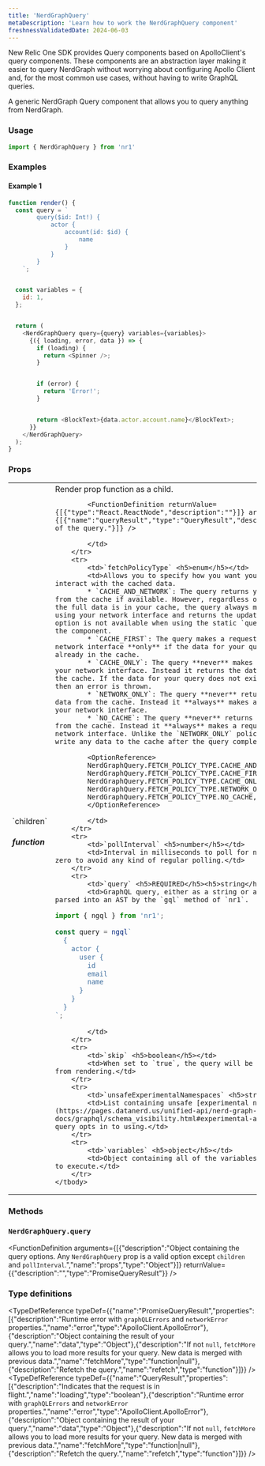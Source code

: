 ```yaml
---
title: 'NerdGraphQuery'
metaDescription: 'Learn how to work the NerdGraphQuery component'
freshnessValidatedDate: 2024-06-03
---
```


New Relic One SDK provides Query components based on ApolloClient's query components. These components are an abstraction layer making it easier to query NerdGraph without worrying about configuring Apollo Client and, for the most common use cases, without having to write GraphQL queries.

A generic NerdGraph Query component that allows you to query anything from NerdGraph.

### Usage

```js
import { NerdGraphQuery } from 'nr1'
```



### Examples

#### Example 1

```js
function render() {
  const query = `
        query($id: Int!) {
            actor {
                account(id: $id) {
                    name
                }
            }
        }
    `;


  const variables = {
    id: 1,
  };


  return (
    <NerdGraphQuery query={query} variables={variables}>
      {({ loading, error, data }) => {
        if (loading) {
          return <Spinner />;
        }


        if (error) {
          return 'Error!';
        }


        return <BlockText>{data.actor.account.name}</BlockText>;
      }}
    </NerdGraphQuery>
  );
}
```



### Props

<table>
    <tbody>
        <tr>
            <td>`children` <h5>function</h5></td>
            <td>Render prop function as a child.
            
            <FunctionDefinition returnValue={[{"type":"React.ReactNode","description":""}]} arguments={[{"name":"queryResult","type":"QueryResult","description":"Results of the query."}]} />
            
            </td>
        </tr>
        <tr>
            <td>`fetchPolicyType` <h5>enum</h5></td>
            <td>Allows you to specify how you want your query to interact with the cached data.
            * `CACHE_AND_NETWORK`: The query returns your initial data from the cache if available. However, regardless of whether or not the full data is in your cache, the query always makes a request using your network interface and returns the updated data. This option is not available when using the static `query()` method of the component. 
            * `CACHE_FIRST`: The query makes a request using your network interface **only** if the data for your query is not already in the cache. 
            * `CACHE_ONLY`: The query **never** makes a request using your network interface. Instead it returns the data available in the cache. If the data for your query does not exist in the cache, then an error is thrown. 
            * `NETWORK_ONLY`: The query **never** returns your initial data from the cache. Instead it **always** makes a request using your network interface. 
            * `NO_CACHE`: The query **never** returns your initial data from the cache. Instead it **always** makes a request using your network interface. Unlike the `NETWORK_ONLY` policy, it does not write any data to the cache after the query completes.
            
            <OptionReference>
            NerdGraphQuery.FETCH_POLICY_TYPE.CACHE_AND_NETWORK,
            NerdGraphQuery.FETCH_POLICY_TYPE.CACHE_FIRST,
            NerdGraphQuery.FETCH_POLICY_TYPE.CACHE_ONLY,
            NerdGraphQuery.FETCH_POLICY_TYPE.NETWORK_ONLY,
            NerdGraphQuery.FETCH_POLICY_TYPE.NO_CACHE,
            </OptionReference>
            
            </td>
        </tr>
        <tr>
            <td>`pollInterval` <h5>number</h5></td>
            <td>Interval in milliseconds to poll for new data. Set to zero to avoid any kind of regular polling.</td>
        </tr>
        <tr>
            <td>`query` <h5>REQUIRED</h5><h5>string</h5>|object</td>
            <td>GraphQL query, either as a string or a GraphQL document parsed into an AST by the `gql` method of `nr1`.
```js
import { ngql } from 'nr1';

const query = ngql`
  {
    actor {
      user {
        id
        email
        name
      }
    }
  }
`;
```
            </td>
        </tr>
        <tr>
            <td>`skip` <h5>boolean</h5></td>
            <td>When set to `true`, the query will be skipped entirely from rendering.</td>
        </tr>
        <tr>
            <td>`unsafeExperimentalNamespaces` <h5>string[]</h5></td>
            <td>List containing unsafe [experimental namespaces](https://pages.datanerd.us/unified-api/nerd-graph-docs/graphql/schema_visibility.html#experimental-api-support) your query opts in to using.</td>
        </tr>
        <tr>
            <td>`variables` <h5>object</h5></td>
            <td>Object containing all of the variables your query needs to execute.</td>
        </tr>
    </tbody>
</table>

### Methods

### `NerdGraphQuery.query`

<FunctionDefinition arguments={[{"description":"Object containing the query options. Any `NerdGraphQuery` prop is a valid option except `children` and `pollInterval`.","name":"props","type":"Object"}]} returnValue={{"description":"","type":"PromiseQueryResult"}} />

### Type definitions

<TypeDefReference typeDef={{"name":"PromiseQueryResult","properties":[{"description":"Runtime error with `graphQLErrors` and `networkError` properties.","name":"error","type":"ApolloClient.ApolloError"},{"description":"Object containing the result of your query.","name":"data","type":"Object"},{"description":"If not `null`, `fetchMore` allows you to load more results for your query. New data is merged with previous data.","name":"fetchMore","type":"function|null"},{"description":"Refetch the query.","name":"refetch","type":"function"}]}} /><TypeDefReference typeDef={{"name":"QueryResult","properties":[{"description":"Indicates that the request is in flight.","name":"loading","type":"boolean"},{"description":"Runtime error with `graphQLErrors` and `networkError` properties.","name":"error","type":"ApolloClient.ApolloError"},{"description":"Object containing the result of your query.","name":"data","type":"Object"},{"description":"If not `null`, `fetchMore` allows you to load more results for your query. New data is merged with previous data.","name":"fetchMore","type":"function|null"},{"description":"Refetch the query.","name":"refetch","type":"function"}]}} />